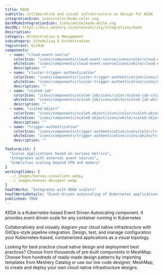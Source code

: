 ---
title: KEDA
subtitle: Collaborative and visual infrastructure as design for KEDA
integrationIcon: icons/color/keda-color.svg
darkModeIntegrationIcon: icons/white/keda-white.svg
docURL: https://docs.meshery.io/extensibility/integrations/keda
description: 
category: Orchestration & Management
subcategory: Scheduling & Orchestration
registrant: GitHub
components:
  - name: "cloud-event-source"
    colorIcon: "icons/components/cloud-event-source/icons/color/cloud-event-source-color.svg"
    whiteIcon: "icons/components/cloud-event-source/icons/white/cloud-event-source-white.svg"
    description: ""
  - name: "cluster-trigger-authentication"
    colorIcon: "icons/components/cluster-trigger-authentication/icons/color/cluster-trigger-authentication-color.svg"
    whiteIcon: "icons/components/cluster-trigger-authentication/icons/white/cluster-trigger-authentication-white.svg"
    description: ""
  - name: "scaled-job"
    colorIcon: "icons/components/scaled-job/icons/color/scaled-job-color.svg"
    whiteIcon: "icons/components/scaled-job/icons/white/scaled-job-white.svg"
    description: ""
  - name: "scaled-object"
    colorIcon: "icons/components/scaled-object/icons/color/scaled-object-color.svg"
    whiteIcon: "icons/components/scaled-object/icons/white/scaled-object-white.svg"
    description: ""
  - name: "trigger-authentication"
    colorIcon: "icons/components/trigger-authentication/icons/color/trigger-authentication-color.svg"
    whiteIcon: "icons/components/trigger-authentication/icons/white/trigger-authentication-white.svg"
    description: ""

featureList: [
  "Scales applications based on various metrics",
  "Integrates with external event sources",
  "Simplifies scaling beyond CPU and memory"
]
workingSlides: [
  ../_images/kanvas-visualizer.webp,
  ../_images/kanvas-designer.webp
]
howItWorks: "Integrates with KEDA scalers"
howItWorksDetails: "Event-driven autoscaling of Kubernetes applications"
published: TRUE
---
<p>
 KEDA is a Kubernetes-based Event Driven Autoscaling component. It provides event driven scale for any container running in Kubernetes 
</p>
<p>
    Collaboratively and visually diagram your cloud native infrastructure with GitOps-style pipeline integration. Design, test, and manage configuration your Kubernetes-based, containerized applications as a visual topology.
</p>
<p>
    Looking for best practice cloud native design and deployment best practices? Choose from thousands of pre-built components in MeshMap. Choose from hundreds of ready-made design patterns by importing templates from Meshery Catalog or use our low code designer, MeshMap, to create and deploy your own cloud native infrastructure designs.
</p>
